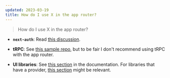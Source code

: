 ```yaml
---
updated: 2023-03-19
title: How do I use X in the app router?
---
```


> How do I use X in the app router?

- **`next-auth`**: Read [this discussion](https://github.com/nextauthjs/next-auth/issues/5647).

- **tRPC**: See [this sample repo](https://github.com/trpc/next-13), but to be fair I don't
  recommend using tRPC with the app router.

- **UI libraries**: See
  [this section](https://beta.nextjs.org/docs/rendering/server-and-client-components#third-party-packages)
  in the documentation. For libraries that have a provider,
  [this section](https://beta.nextjs.org/docs/rendering/server-and-client-components#rendering-third-party-context-providers-in-server-components)
  might be relevant.

